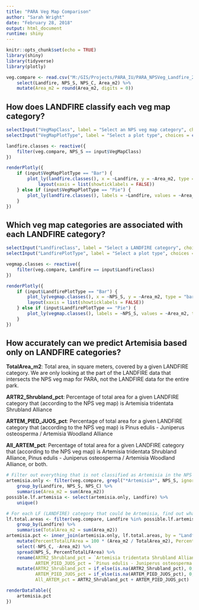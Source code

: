 ```yaml
---
title: "PARA Veg Map Comparison"
author: "Sarah Wright"
date: "February 28, 2018"
output: html_document
runtime: shiny
---
```


```r
knitr::opts_chunk$set(echo = TRUE)
library(shiny)
library(tidyverse)
library(plotly)
```

```r
veg.compare <- read.csv("M:/GIS/Projects/PARA_IU/PARA_NPSVeg_Landfire_20180228.csv", as.is = TRUE) %>%
    select(Landfire, NPS_S, NPS_C, Area_m2) %>%
    mutate(Area_m2 = round(Area_m2, digits = 0))
```

## How does LANDFIRE classify each veg map category?
```r
selectInput("VegMapClass", label = "Select an NPS veg map category", choices = unique(veg.compare$NPS_S))
selectInput("VegMapPlotType", label = "Select a plot type", choices = c("Bar", "Pie"))
```

```r
landfire.classes <- reactive({
    filter(veg.compare, NPS_S == input$VegMapClass)
})

renderPlotly({
    if (input$VegMapPlotType == "Bar") {
        plot_ly(landfire.classes(), x = ~Landfire, y = ~Area_m2, type = "bar") %>%
            layout(xaxis = list(showticklabels = FALSE))
    } else if (input$VegMapPlotType == "Pie") {
        plot_ly(landfire.classes(), labels = ~Landfire, values = ~Area_m2, type = "pie")
    }
})
```

## Which veg map categories are associated with each LANDFIRE category?
```r
selectInput("LandfireClass", label = "Select a LANDFIRE category", choices = unique(veg.compare$Landfire))
selectInput("LandfirePlotType", label = "Select a plot type", choices = c("Bar", "Pie"))
```

```r
vegmap.classes <- reactive({
    filter(veg.compare, Landfire == input$LandfireClass)
})

renderPlotly({
    if (input$LandfirePlotType == "Bar") {
        plot_ly(vegmap.classes(), x = ~NPS_S, y = ~Area_m2, type = "bar") %>%
        layout(xaxis = list(showticklabels = FALSE))
    } else if (input$LandfirePlotType == "Pie") {
        plot_ly(vegmap.classes(), labels = ~NPS_S, values = ~Area_m2, type = "pie")
    }
})
```

## How accurately can we predict Artemisia based only on LANDFIRE categories?

**TotalArea_m2**: Total area, in square meters, covered by a given LANDFIRE category. We are only looking at the part of the LANDFIRE data that intersects the NPS veg map for PARA, not the LANDFIRE data for the entire park.

**ARTR2_Shrubland_pct**: Percentage of total area for a given LANDFIRE category that (according to the NPS veg map) is Artemisia tridentata Shrubland Alliance

**ARTEM_PIED_JUOS_pct**: Percentage of total area for a given LANDFIRE category that (according to the NPS veg map) is Pinus edulis - Juniperus osteosperma / Artemisia Woodland Alliance

**All_ARTEM_pct**: Percentage of total area for a given LANDFIRE category that (according to the NPS veg map) is Artemisia tridentata Shrubland Alliance, Pinus edulis - Juniperus osteosperma / Artemisia Woodland Alliance, or both.
```r
# Filter out everything that is not classified as Artemisia in the NPS veg map, then get list of LANDFIRE categories that fall within those areas
artemisia.only <- filter(veg.compare, grepl("*Artemisia*", NPS_S, ignore.case = TRUE)) %>%
    group_by(Landfire, NPS_S, NPS_C) %>%
    summarise(Area_m2 = sum(Area_m2))
possible.lf.artemisia <- select(artemisia.only, Landfire) %>%
    unique()

# For each LF (LANDFIRE) category that could be Artemisia, find out what percentage of area covered by that LF category is classified as Artemisia by the NPS veg map
lf.total.areas <- filter(veg.compare, Landfire %in% possible.lf.artemisia$Landfire) %>%
    group_by(Landfire) %>%
    summarise(TotalArea_m2 = sum(Area_m2))
artemisia.pct <- inner_join(artemisia.only, lf.total.areas, by = "Landfire") %>%
    mutate(PercentTotalLFArea = 100 * (Area_m2 / TotalArea_m2), PercentTotalLFArea = round(PercentTotalLFArea, digits = 2)) %>%
    select(-NPS_C, -Area_m2) %>%
    spread(NPS_S, PercentTotalLFArea) %>%
    rename(ARTR2_Shrubland_pct = `Artemisia tridentata Shrubland Alliance`,
           ARTEM_PIED_JUOS_pct = `Pinus edulis - Juniperus osteosperma / Artemisia Woodland Alliance`) %>%
    mutate(ARTR2_Shrubland_pct = if_else(is.na(ARTR2_Shrubland_pct), 0, ARTR2_Shrubland_pct),
           ARTEM_PIED_JUOS_pct = if_else(is.na(ARTEM_PIED_JUOS_pct), 0, ARTEM_PIED_JUOS_pct),
           All_ARTEM_pct = ARTR2_Shrubland_pct + ARTEM_PIED_JUOS_pct)
```

```r
renderDataTable({
    artemisia.pct
})
```